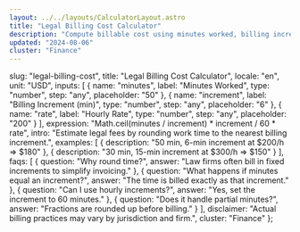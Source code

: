 ```yaml
---
layout: ../../layouts/CalculatorLayout.astro
title: "Legal Billing Cost Calculator"
description: "Compute billable cost using minutes worked, billing increments, and hourly rate."
updated: "2024-08-06"
cluster: "Finance"
---
```



  slug: "legal-billing-cost",
  title: "Legal Billing Cost Calculator",
  locale: "en",
  unit: "USD",
  inputs: [
    { name: "minutes", label: "Minutes Worked", type: "number", step: "any", placeholder: "50" },
    { name: "increment", label: "Billing Increment (min)", type: "number", step: "any", placeholder: "6" },
    { name: "rate", label: "Hourly Rate", type: "number", step: "any", placeholder: "200" }
  ],
  expression: "Math.ceil(minutes / increment) * increment / 60 * rate",
  intro: "Estimate legal fees by rounding work time to the nearest billing increment.",
  examples: [
    { description: "50 min, 6-min increment at $200/h ⇒ $180" },
    { description: "30 min, 15-min increment at $300/h ⇒ $150" }
  ],
  faqs: [
    { question: "Why round time?", answer: "Law firms often bill in fixed increments to simplify invoicing." },
    { question: "What happens if minutes equal an increment?", answer: "The time is billed exactly as that increment." },
    { question: "Can I use hourly increments?", answer: "Yes, set the increment to 60 minutes." },
    { question: "Does it handle partial minutes?", answer: "Fractions are rounded up before billing." }
  ],
  disclaimer: "Actual billing practices may vary by jurisdiction and firm.",
  cluster: "Finance"
};

<Calculator schema={schema} />
